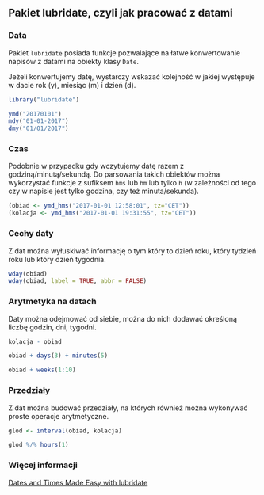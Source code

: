 ## Pakiet lubridate, czyli jak pracować z datami

### Data

Pakiet `lubridate` posiada funkcje pozwalające na łatwe konwertowanie napisów z datami na obiekty klasy `Date`.

Jeżeli konwertujemy datę, wystarczy wskazać kolejność w jakiej występuje w dacie rok (y), miesiąc (m) i dzień (d).

```r
library("lubridate")

ymd("20170101")
mdy("01-01-2017")
dmy("01/01/2017")
```

### Czas

Podobnie w przypadku gdy wczytujemy datę razem z godziną/minutą/sekundą. Do parsowania takich obiektów można wykorzystać funkcje z sufiksem `hms` lub `hm` lub tylko `h` (w zależności od tego czy w napisie jest tylko godzina, czy też minuta/sekunda).

```r
(obiad <- ymd_hms("2017-01-01 12:58:01", tz="CET"))
(kolacja <- ymd_hms("2017-01-01 19:31:55", tz="CET"))
```

### Cechy daty

Z dat można wyłuskiwać informację o tym który to dzień roku, który tydzień roku lub który dzień tygodnia.

```r
wday(obiad)
wday(obiad, label = TRUE, abbr = FALSE)
```

### Arytmetyka na datach

Daty można odejmować od siebie, można do nich dodawać określoną liczbę godzin, dni, tygodni.

```r
kolacja - obiad

obiad + days(3) + minutes(5)

obiad + weeks(1:10)
```

### Przedziały

Z dat można budować przedziały, na których również można wykonywać proste operacje arytmetyczne.

```r
glod <- interval(obiad, kolacja)

glod %/% hours(1)
```

### Więcej informacji 

[Dates and Times Made Easy with lubridate](https://www.jstatsoft.org/article/view/v040i03)


